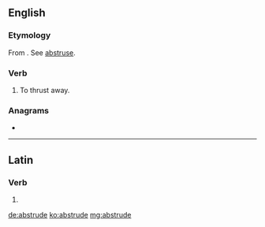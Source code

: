 ==English==

===Etymology===
From {{etyl|la|en}} {{m|la|abstrūdō||push away, hide}}. See [[abstruse]].

===Verb===
{{en-verb|abstrud}} {{tcx|obsolete|lang=en}}

# {{lb|en|transitive}} To thrust away.
#: {{rfquotek|Johnson}}

===Anagrams===
* {{l|en|daubster}}

----

==Latin==

===Verb===
{{la-verb-form|abstrūde}}

# {{inflection of|abstrūdō||2|s|pres|actv|impr|lang=la}}

[[de:abstrude]]
[[ko:abstrude]]
[[mg:abstrude]]